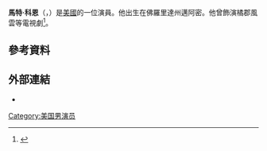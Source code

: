 '''馬特·科恩'''（'''{{lang-en|Matt Cohen}}'''，{{bd|1982年|9月28日}}）是[[美國|美國]]的一位演員。他出生在佛羅里達州邁阿密。他曾飾演橘郡風雲等電視劇<ref>{{Cite web |url=http://www.imdb.com/name/nm1959563/ |title=存档副本 |access-date=2015-07-05 |archive-date=2021-04-19 |archive-url=https://web.archive.org/web/20210419232022/https://www.imdb.com/name/nm1959563/ |dead-url=no }}</ref>。
==參考資料==
{{reflist}}
==外部連結==
* {{IMDb name|1959563|Matt Cohen}}
{{Authority control}}
[[Category:美国男演员|Category:美国男演员]]